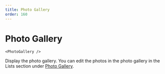 ```yaml
---
title: Photo Gallery
order: 160
---
```

# Photo Gallery

```
<PhotoGallery />
```
Display the photo gallery. You can edit the photos in the photo gallery in the Lists section under [Photo Gallery](/gently-hugged/contents/lists/photo-gallery/).